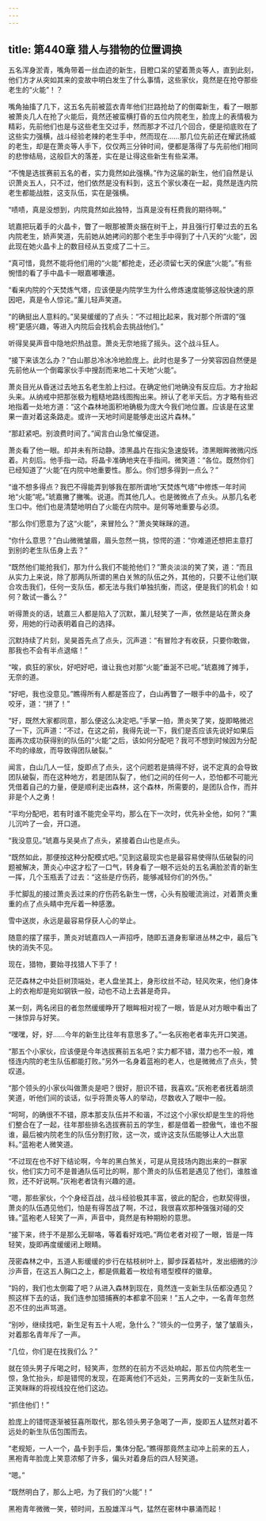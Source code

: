 ```yaml
---
---
---
```

title: 第440章 猎人与猎物的位置调换
---



五名浑身淤青，嘴角带着一丝血迹的新生，目瞪口呆的望着萧炎等人，直到此刻，他们方才从突如其来的变故中明白发生了什么事情，这些家伙，竟然是在抢夺那些老生的“火能”！？

嘴角抽搐了几下，这五名先前被蓝衣青年他们拦路抢劫了的倒霉新生，看了一眼那被萧炎几人在抢了火能后，竟然还被蛮横打昏的五位内院老生，脸庞上的表情极为精彩，先前他们也是与这些老生交过手，然而那才不过几个回合，便是彻底败在了这些实力强横，战斗经验老辣的老生手中，然而现在……那几位先前还在耀武扬威的老生，却是在萧炎等人手下，仅仅两三分钟时间，便都是落得了与先前他们相同的悲惨结局，这般巨大的落差，实在是让得这些新生有些呆滞。

“不愧是选拔赛前五名的者，实力竟然如此强横。”作为这届的新生，他们自然是认识萧炎五人，只不过，他们依然是没有料到，这五个家伙凑在一起，竟然是连内院老生都能战胜，这支队伍，实在是强横。

“啧啧，真是没想到，内院竟然如此独特，当真是没有枉费我的期待啊。”

琥嘉把玩着手的火晶卡，瞥了一眼那被萧炎捆在树干上，并且强行打晕过去的五名内院老生，娇声笑道，先前她从她拷问的那个老生手中得到了十八天的“火能”，因此现在她火晶卡上的数目经从五变成了二十三。

“真可惜，竟然不能将他们用的“火能”都抢走，还必须留七天的保底“火能”。”有些惋惜的看了手中晶卡一眼嘉嘟囔道。

“看来内院的个天焚炼气塔，应该便是内院学生为什么修炼速度能够这般快速的原因吧，真是令人惊诧。”薰儿轻声笑道。

“的确挺出人意料的。”吴昊缓缓的了点头：“不过相比起来，我对那个所谓的“强榜”更感兴趣，等进入内院后会找机会去挑战他们。”

听得吴昊声音中隐地炽热战意。萧炎无奈地摇了摇头。这个战斗狂人。

“接下来该怎么办？”白山那总冷冰冷地脸庞上。此时也是多了一分笑容因自然便是先前他从一个倒霉家伙手中搜刮而来地二十天地“火能”。

萧炎目光从昏迷过去地五名老生脸上扫过。在确定他们地确没有反应后。方才抬起头来。从纳戒中把那张极为粗糙地路线图掏出来。辨认了老半天后。方才略有些迟地指着一处地方道：“这个森林地面积地确极为庞大今我们地位置。应该是在这里果一直对着这条路走。或许一天地时间是能够走出这片森林。”

“那赶紧吧。别浪费时间了。”闻言白山急忙催促道。

萧炎看了他一眼。却并未有所动静。漆黑晶片在指尖急速旋转。漆黑眼眸微微闪烁着。片刻后。他手指一动。将晶卡准确地夹在手指间。微笑道：“各位。既然你们已经知道了“火能”在内院中地重要性。那么。你们想多得到一点么？”

“谁不想多得点？我巴不得能弄到够我在那所谓地“天焚炼气塔”中修炼一年时间地“火能”呢。”琥嘉撇了撇嘴。说道。而其他几人。也是微微点了点头。从那几名老生口中。他们也是清楚地明白了火能在内院中。是何等地重要与必须。

“那么你们愿意为了这“火能”，来冒险么？”萧炎笑眯眯的道。

“你什么意思？”白山微微皱眉，眉头忽然一挑，惊愕的道：“你难道还想把主意打到别的老生队伍身上去？”

“既然他们能抢我们，那为什么我们不能抢他们？”萧炎淡淡的笑了笑，道：“而且从实力上来说，除了那两队所谓的黑白关煞的队伍之外，其他的，只要不让他们联合攻击我们，任何一支队伍，都无法与我们单独抗衡，而这，便是我们的机会！如何？敢试一番么？”

听得萧炎的话，琥嘉三人都是陷入了沉默，薰儿轻笑了一声，依然是站在萧炎身旁，用她的行动表明着自己的选择。

沉默持续了片刻，吴昊首先点了点头，沉声道：“有冒险才有收获，只要你敢做，那我也不会有半点退缩！”

“唉，疯狂的家伙，好吧好吧，谁让我也对那“火能”垂涎不已呢。”琥嘉摊了摊手，无奈的道。

“好吧，我也没意见。”瞧得所有人都是答应了，白山再瞥了一眼手中的晶卡，咬了咬牙，道：“拼了！”

“好，既然大家都同意，那么便这么决定吧。”手掌一拍，萧炎笑了笑，旋即略微迟了一下，沉声道：“不过，在这之前，我得先说一下，我们是否应该先说好如果后面再次成功获得别的队伍的“火能”之后，该如何分配吧？我可不想到时候因为分配不均的缘故，而导致得团队破裂。”

闻言，白山几人一怔，旋即点了点头，这个问题若是搞得不好，说不定真的会导致团队破裂，而在这种地方，若是团队裂了，他们之间的任何一人，恐怕都不可能光凭借着自己的力量，便是顺利走出森林，这个森林，所需要的，是团队合作，而并非是个人之勇！

“平均分配吧，若有时谁不能完全平均，那么在下一次时，优先补全他，如何？”熏儿沉吟了一会，开口道。

“我没意见。”琥嘉与吴昊点了点头，紧接着白山也是点头。

“既然如此，那便按这种分配模式吧。”见到这最现实也是最容易使得队伍破裂的问题被解决，萧炎心中这才松了一口气，转身看了一眼不远处的五名满脸淤青的新生一挥，几个玉瓶丢了过去：“这些是疗伤药，能够减轻你们的外伤。”

手忙脚乱的接过萧炎丢过来的疗伤药名新生一愣，心头有股暖流淌过，对着萧炎重重的点了点头睛中充斥着一种感激。

雪中送炭，永远是最容易俘获人心的举止。

随意的摆了摆手，萧炎对琥嘉四人一声招呼，随即五道身影窜进丛林之中，最后飞快的消失不见。

现在，猎物，要始寻找猎人下手了！

茫茫森林之中处巨树顶端处，老人盘坐其上，身形纹丝不动，轻风吹来，他们身体上的衣袍却是宛如钢铁一般，动也不动上去甚是奇异。

某一刻，两名闭目的者忽然缓缓睁开了眼眸相对视了一眼，皆是从对方眼中看出了一抹惊异与好笑。

“嘿嘿，好，好……今年的新生比往年有意思多了。”一名灰袍老者率先开口笑道。

“那五个小家伙，应该便是今年选拔赛前五名吧？实力都不错，潜力也不一般，难怪连内院的老生队伍都能打败。”另外一名身着蓝袍的老人，也是微微点了点头，赞叹道。

“那个领头的小家伙叫做萧炎是吧？很好，胆识不错，我喜欢。”灰袍老者抚着胡须笑道，听他们间的谈话，似乎将萧炎等人的举动，尽数收入了眼中一般。

“呵呵，的确很不不错，原本那支队伍并不和谐，不过这个小家伙却是生生的将他们整合在了一起，往年那些排名选拔赛前五的学生，都是借着一腔傲气，谁也不服谁，最后被内院老生的队伍分割打败，这一次，或许这支队伍能够让人大出意料。”蓝袍老人微笑道。

“不过现在也不好下结论啊，今年的黑白煞关，可是从竞技场内跑出来的一群家伙，他们实力可不是普通队伍可比的啊，那个萧炎的队伍若是遇见了他们，谁胜谁败，还不好说啊。”灰袍老者饶有兴趣的道。

“嗯，那些家伙，个个身经百战，战斗经验极其丰富，彼此的配合，也默契得很，萧炎的队伍遇见他们，怕是有得苦战了啊，不过，我很喜欢那种强强对碰的交锋。”蓝袍老人轻笑了一声，声音中，竟然是有种期盼的意思。

“接下来，终于不是那么无聊咯，等着看好戏吧。”两位老者对视了一眼，皆是一阵轻笑，旋即再度缓缓闭上眼睛。

茂密森林之中，五道人影缓缓的步行在枯枝树叶上，脚步踩着枯叶，发出细微的沙沙声音，在这五人胸口之上，都是佩戴着一枚绘有塔型模样的徽章。

“妈的，我们也太倒霉了吧？从进入森林到现在，竟然连一支新生队伍都没遇见？照这样下去的话，我们连参加猎捕赛的本都拿不回来！”五人之中，一名青年忽然忍不住的出声骂道。

“别吵，继续找吧，新生足有五十人呢，急什么？”领头的一位男子，皱了皱眉头，对着那名青年斥了一声。

“几位，你们是在找我们么？”

就在领头男子斥喝之时，轻笑声，忽然的在前方不远处响起，那五位内院老生一惊，急忙抬头，却是错愕的发现，在距离他们不远处，三男两女的一支新生队伍，正笑眯眯的将视线投在他们这边。

“抓住他们！”

脸庞上的错愕逐渐被狂喜所取代，那名领头男子急喝了一声，旋即五人猛然对着不远处的新生队伍包围而去。

“老规矩，一人一个，晶卡到手后，集体分配。”瞧得那竟然主动冲上前来的五人，黑袍青年脸庞上笑意浓郁了许多，偏头对着身后的四人轻笑道。

“嗯。”

“既然明白了，那么上吧，为了我们的“火能”！”

黑袍青年微微一笑，顿时间，五股雄浑斗气，猛然在密林中暴涌而起！